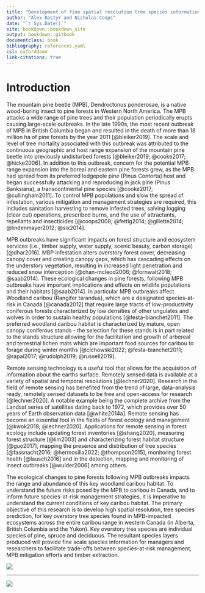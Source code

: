 ```yaml
---
title: "Development of fine spatial resolution tree species information for MPB-impacted ecosystems for Species-at-Risk habitat assessment"
author: "Alex Bastyr and Nicholas Coops"
date: "`r Sys.Date()`"
site: bookdown::bookdown_site
output: bookdown::gitbook
documentclass: book
bibliography: references.yaml
csl: oxforddown
link-citations: true
---
```


# Introduction {#sec-introduction}

The mountain pine beetle (MPB), Dendroctonus ponderosae, is a native wood-boring insect to pine forests in Western North America. The MPB attacks a wide range of pine trees and their population periodically erupts causing large-scale outbreaks. In the late 1990s, the most recent outbreak of MPB in British Columbia began and resulted in the death of more than 18 million ha of pine forests by the year 2011 [@bleiker2019]. The scale and level of tree mortality associated with this outbreak was attributed to the continuous geographic and host range expansion of the mountain pine beetle into previously undisturbed forests [@bleiker2019; @cooke2017; @hicke2006]. In addition to this outbreak, concern for the potential MPB range expansion into the boreal and eastern pine forests grew, as the MPB had spread from its preferred lodgepole pine (Pinus Contorta) host and began successfully attacking and reproducing in jack pine (Pinus Banksiana), a transcontinental pine species [@cooke2017; @cullingham2011]. To control MPB populations and slow the spread of infestation, various mitigation and management strategies are required, this includes sanitation harvesting to remove infested trees, salving logging (clear cut) operations, prescribed burns, and the use of attractants, repellants and insecticides [@coops2008; @fettig2014; @gillette2014; @lindenmayer2012; @six2014].

MPB outbreaks have significant impacts on forest structure and ecosystem services (i.e., timber supply, water supply, scenic beauty, carbon storage) [@dhar2016]. MBP infestation alters overstory forest cover, decreasing canopy cover and creating canopy gaps, which has cascading effects on the understory vegetation, resulting in increased light penetration and reduced snow interception [@chan-mcleod2006; @fornwalt2018; @saab2014]. These ecological changes in pine forests, following MPB outbreaks have important implications and effects on wildlife populations and their habitats [@saab2014]. In particular MPB outbreaks affect Woodland caribou (Rangifer tarandus), which are a designated species-at-risk in Canada [@canada2012] that require large tracts of low-productivity coniferous forests characterized by low densities of other ungulates and wolves in order to sustain healthy populations [@festa-bianchet2011]. The preferred woodland caribou habitat is characterized by mature, open canopy coniferous stands - the selection for these stands is in part related to the stands structure allowing for the facilitation and growth of arboreal and terrestrial lichen mats which are important food sources for caribou to forage during winter months [@cichowski2022; @festa-bianchet2011; @rapai2017; @rudolph2019; @russell2019].

Remote sensing technology is a useful tool that allows for the acquisition of information about the earths surface. Remotely sensed data is available at a variety of spatial and temporal resolutions [@lechner2020]. Research in the field of remote sensing has benefited from the trend of large, data-analysis ready, remotely sensed datasets to be free and open-access for research [@lechner2020]. A notable example being the complete archive from the Landsat series of satellites dating back to 1972, which provides over 50 years of Earth observation data [@white2014a]. Remote sensing has become an essential tool in the fields of forest ecology and management [@kwok2018; @lechner2020]. Applications for remote sensing in forest ecology include updating forest inventories [@shang2020], measuring forest structure [@lim2003] and characterizing forest habitat structure [@guo2017], mapping the presence and distribution of tree species [@fassnacht2016; @hermosilla2022; @thompson2015], monitoring forest health [@lausch2016] and in the detection, mapping and monitoring of insect outbreaks [@wulder2006] among others.

The ecological changes to pine forests following MPB outbreaks impacts the range and abundance of this key woodland caribou habitat. To understand the future risks posed by the MPB to caribou in Canada, and to inform future species-at-risk management strategies, it is imperative to understand the current conditions of key caribou habitat. The primary objective of this research is to develop high spatial resolution, tree species prediction, for key overstory tree species found in MPB-impacted ecosystems across the entire caribou range in western Canada (in Alberta, British Columbia and the Yukon). Key overstory tree species are individual species of pine, spruce and deciduous. The resultant species layers produced will provide fine scale species information for managers and researchers to facilitate trade-offs between species-at-risk management, MPB mitigation efforts and timber extraction.

![](images/mpb_forest.jpg)

------------------------------------------------------------------------

![](images/FRI_banner.jpg)
